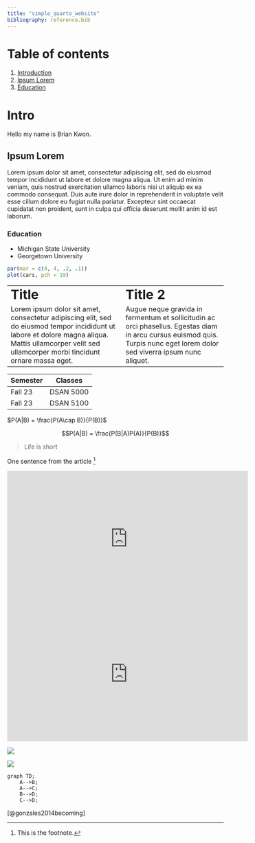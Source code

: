 ```yaml
---
title: "simple_quarto_website"
bibliography: reference.bib
---
```


# Table of contents
1. [Introduction](#Intro)
2. [Ipsum Lorem](#IpsumLorem)
3. [Education](#Edu)

# Intro <a name="Intro"></a>
Hello my name is Brian Kwon.

## Ipsum Lorem <a name="IpsumLorem"></a>
Lorem ipsum dolor sit amet, consectetur adipiscing elit, sed do eiusmod tempor incididunt ut labore et dolore magna aliqua. Ut enim ad minim veniam, quis nostrud exercitation ullamco laboris nisi ut aliquip ex ea commodo consequat. Duis aute irure dolor in reprehenderit in voluptate velit esse cillum dolore eu fugiat nulla pariatur. Excepteur sint occaecat cupidatat non proident, sunt in culpa qui officia deserunt mollit anim id est laborum.

### Education <a name="Edu"></a>
* Michigan State University
* Georgetown University


```r
par(mar = c(4, 4, .2, .1))
plot(cars, pch = 19)
```

<table border="0">
 <tr>
    <td><b style="font-size:30px">Title</b></td>
    <td><b style="font-size:30px">Title 2</b></td>
 </tr>
 <tr>
    <td>Lorem ipsum dolor sit amet, consectetur adipiscing elit, sed do eiusmod tempor incididunt ut labore et dolore magna aliqua. Mattis ullamcorper velit sed ullamcorper morbi tincidunt ornare massa eget. </td>
    <td>Augue neque gravida in fermentum et sollicitudin ac orci phasellus. Egestas diam in arcu cursus euismod quis. Turpis nunc eget lorem dolor sed viverra ipsum nunc aliquet.</td>
 </tr>
</table>



| Semester | Classes |
| -------- | ------- |
| Fall 23  | DSAN 5000 |
| Fall 23  | DSAN 5100 |

$P(A|B) = \frac{P(A\cap B)}{P(B)}$

$$P(A|B) = \frac{P(B|A)P(A)}{P(B)}$$

> Life is short

One sentence from the article [^1]

[^1]: This is the footnote.

<iframe width="560" height="315" src="https://www.youtube.com/embed/ChH3mgE8JWw?si=4K2DQIPBa-YZ9lFA" title="YouTube video player" frameborder="0" allow="accelerometer; autoplay; clipboard-write; encrypted-media; gyroscope; picture-in-picture; web-share" allowfullscreen></iframe>

<iframe width="560" height="315" src="https://www.youtube.com/embed/RIHZypMyQ2s?si=dj5MGKS_2Kp4CSnV" title="YouTube video player" frameborder="0" allow="accelerometer; autoplay; clipboard-write; encrypted-media; gyroscope; picture-in-picture; web-share" allowfullscreen></iframe>

![](https://images.unsplash.com/photo-1579353977828-2a4eab540b9a?ixlib=rb-4.0.3&ixid=M3wxMjA3fDB8MHxzZWFyY2h8Mnx8c2FtcGxlfGVufDB8fDB8fHww&w=1000&q=80)

![](./images/DSC04058.JPG)


```mermaid
graph TD;
    A-->B;
    A-->C;
    B-->D;
    C-->D;
```

[@gonzales2014becoming]